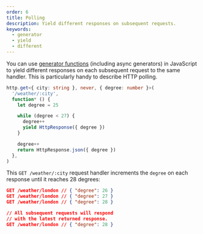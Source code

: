 ```yaml
---
order: 6
title: Polling
description: Yield different responses on subsequent requests.
keywords:
  - generator
  - yield
  - different
---
```


You can use [generator functions](https://developer.mozilla.org/en-US/docs/Web/JavaScript/Reference/Statements/function*) (including async generators) in JavaScript to yield different responses on each subsequent request to the same handler. This is particularly handy to describe HTTP polling.

```ts /*/ /yield/ {8}
http.get<{ city: string }, never, { degree: number }>(
  '/weather/:city',
  function* () {
    let degree = 25

    while (degree < 27) {
      degree++
      yield HttpResponse({ degree })
    }

    degree++
    return HttpResponse.json({ degree })
  },
)
```

This `GET /weather/:city` request handler increments the `degree` on each response until it reaches 28 degrees:

```json
GET /weather/london // { "degree": 26 }
GET /weather/london // { "degree": 27 }
GET /weather/london // { "degree": 28 }

// All subsequent requests will respond
// with the latest returned response.
GET /weather/london // { "degree": 28 }
```
